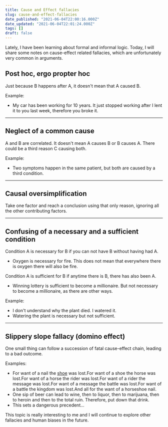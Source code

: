 ```yaml
---
title: Cause and Effect fallacies
slug: cause-and-effect-fallacies
date_published: "2021-06-04T22:00:16.000Z"
date_updated: "2021-06-04T22:01:24.000Z"
tags: []
draft: false
---
```


Lately, I have been learning about formal and informal logic. Today, I will share some notes on cause-effect related fallacies, which are unfortunately very common in arguments.

## Post hoc, ergo propter hoc

Just because B happens after A, it doesn't mean that A caused B.

Example:

- My car has been working for 10 years. It just stopped working after I lent it to you last week, therefore you broke it.

---

## Neglect of a common cause

A and B are correlated. It doesn't mean A causes B or B causes A. There could be a third reason C causing both.

Example:

- Two symptoms happen in the same patient, but both are caused by a third condition.

---

## Causal oversimplification

Take one factor and reach a conclusion using that only reason, ignoring all the other contributing factors.

---

## Confusing of a necessary and a sufficient condition

Condition A is necessary for B if you can not have B without having had A.

- Oxygen is necessary for fire. This does not mean that everywhere there is oxygen there will also be fire.

Condition A is sufficient for B if anytime there is B, there has also been A.

- Winning lottery is sufficient to become a millionaire. But not necessary to become a millionaire, as there are other ways.

Example:

- I don't understand why the plant died. I watered it.
- Watering the plant is necessary but not sufficient.

---

## Slippery slope fallacy (domino effect)

One small thing can follow a succession of fatal cause-effect chain, leading to a bad outcome.

Examples:

- For want of a nail the [shoe](https://en.wikipedia.org/wiki/Horseshoe) was lost.For want of a shoe the horse was lost.For want of a horse the rider was lost.For want of a rider the message was lost.For want of a message the battle was lost.For want of a battle the kingdom was lost.And all for the want of a horseshoe nail.
- One sip of beer can lead to wine, then to liquor, then to marijuana, then to heroin and then to the total ruin. Therefore, put down that drink.
- This sets a dangerous precedent...

This topic is really interesting to me and I will continue to explore other fallacies and human biases in the future.
